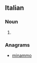 ==Italian==

===Noun===
{{head|it|plural}} {{m}}

# {{plural of|mammone|lang=it}}

===Anagrams===
* [[minammo#Italian|minammo]]
